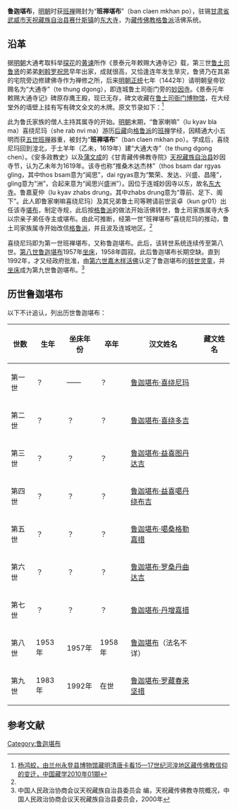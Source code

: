 '''鲁迦堪布'''，[[明朝|明朝]]时获[[班禅|班禅]]赐封为“'''班禅堪布'''”（ban claen mkhan po），驻锡[[甘肃省|甘肃省]][[武威市|武威市]][[天祝藏族自治县|天祝藏族自治县]][[赛什斯镇|赛什斯镇]]的[[东大寺_(天祝)|东大寺]]，为[[藏传佛教|藏传佛教]][[格鲁派|格鲁派]]活佛系统。

==沿革==
据[[明朝|明朝]]大通考取科举[[探花|探花]]的[[黄谏|黄谏]]所作《景泰元年敕赐大通寺记》载，第三世[[鲁土司|鲁土司]][[鲁贤|鲁贤]]的弟弟[[剌斡罗祝思|剌斡罗祝思]]早年出家，成就很高，又恰逢连年发生旱灾，鲁贤乃在其弟的宅院旁边修建佛寺作为禅修之所，后来[[明朝|明朝]][[正统_(年号)|正统]]七年（1442年）请明朝皇帝钦赐名为“大通寺”（te thung dgong），即连城鲁土司衙门旁的[[妙因寺_(永登连城)|妙因寺]]。《景泰元年敕赐大通寺记》碑原存鹰王殿，现已无存，碑文收藏在[[鲁土司衙门博物馆|鲁土司衙门博物馆]]，在大经堂外的墙壁上挂有写有碑文全文的木牌。原文节录如下：<ref name=yanghj>[http://www.fjdh.com/wumin/2010/10/072814128761.html 杨鸿蛟，由兰州永登县博物馆藏明清唐卡看15—17世纪河湟地区藏传佛教信仰的变迁，中国藏学2010年01期]{{dead link|date=2018年5月 |bot=InternetArchiveBot |fix-attempted=yes }}</ref>
{{引用|……公之弟刺斡罗祝思自稚年萌善心，早成教戒，行甚谨，而人多敬慕之。比以兹土灾旱相继，遂于所居之旁建寺，以为修禳之所。其工匠之值、木料之具与凡费用之所需皆取给於都督公，而公亦任之不辞，越一载工完，是以大殿山门堂庑库院垣墉堦闼庖溷圊泔靡不备具。而木石瓦瓮，丹垩塗塈，辉焕坚致，莫可比伦。正统壬戌年冬，始请于朝，得赐名为大通寺。具命番僧那尔藏住持领众焚修之，昆季既沐崇异，遂专价求书五大字揭于山门。今年夏五月，复具始末，求记其事。}}

此为鲁氏家族的僧人主持其属寺的开始。[[明朝|明朝]]末期，“鲁家喇嘛”（lu kyav bla ma）喜绕尼玛（she rab nvi ma）游历[[后藏|后藏]]向[[格鲁派|格鲁派]]的[[班禅|班禅]]学经，因精通大小五明而获[[五世班禅|五世班禅]]器重，被封为“'''班禅堪布'''”（ban claen mkhan po）。学成后，喜绕尼玛回到湟北，于土羊年（乙未，1619年）建“大通大寺”（te thung dgong chen）。《安多政教史》以及[[蒲文成|蒲文成]]的《甘青藏传佛教寺院》[[天祝藏族自治县|天祝藏族自治县]]妙因寺节，认为乙未年为1619年。该寺也称“推桑木达杰林”（thos bsam dar rgyas gling，其中thos bsam意为“闻思”，dai rgyas意为“繁荣、发达、兴盛、昌隆”，gling意为“洲”，合起来意为“闻思兴盛洲”）。因位于连城妙因寺以东，故名[[东大寺_(天祝)|东大寺]]。鲁嘉夏仲（lu kyav zhabs drung，其中zhabs drung意为“尊前、足下、阁下”。此人即鲁家喇嘛喜绕尼玛）及其兄弟鲁土司等聘请前世衮卓（kun gr01）出任该寺[[堪布|堪布]]，制定寺规，此后按[[格鲁派|格鲁派]]的做法开始活佛转世，鲁土司家族属寺大多以宗亲子弟任寺主或堪布。由此可推断，经第一世“班禅堪布”喜绕尼玛的推动，鲁土司家族属寺开始改信[[格鲁派|格鲁派]]，并且波及连城地区。<ref name=yanghj/>

喜绕尼玛即为第一世班禅堪布，又称鲁迦堪布。此后，该转世系统连续传至第八世。[[第八世鲁迦堪布|第八世鲁迦堪布]]1957年[[坐床|坐床]]，1958年圆寂。此后鲁迦堪布长期空缺。直到1992年，才又经政府批准，由[[嘉木样·洛桑久美·图丹却吉尼玛|第六世嘉木样活佛]]认定了鲁迦堪布的[[转世灵童|转世灵童]]，并[[坐床|坐床]]成为第九世鲁迦堪布。<ref name=qgcr>中国人民政治协商会议天祝藏族自治县委员会 编，天祝藏传佛教寺院概况，中国人民政治协商会议天祝藏族自治县委员会，2000年</ref>

==历世鲁迦堪布==
以下不计追认，列出历世鲁迦堪布：

{| class="wikitable" 
|- 
! 世数
! 生年
! 坐床年份
! 卒年
! 汉文姓名
! 藏文姓名
|-
| 第一世
| ？
| ——
| ？
| [[鲁迦堪布·喜绕尼玛|鲁迦堪布·喜绕尼玛]]
| 
|-
| 第二世
| ？
| ？
| ？
| [[鲁迦堪布·喜绕多吉|鲁迦堪布·喜绕多吉]]
| 
|-
| 第三世
| ？
| ？
| ？
| [[鲁迦堪布·益喜图丹达吉|鲁迦堪布·益喜图丹达吉]]
| 
|-
| 第四世
| ？
| ？
| ？
| [[鲁迦堪布·益喜噶丹绕布吉|鲁迦堪布·益喜噶丹绕布吉]]
| 
|-
| 第五世
| ？
| ？
| ？
| [[鲁迦堪布·噶桑格勒嘉措|鲁迦堪布·噶桑格勒嘉措]]
| 
|-
| 第六世
| ？
| ？
| ？
| [[鲁迦堪布·罗桑丹曲达吉|鲁迦堪布·罗桑丹曲达吉]]
| 
|-
| 第七世
| ？
| ？
| ？
| [[鲁迦堪布·丹增嘉措|鲁迦堪布·丹增嘉措]]
| 
|-
| 第八世
| 1953年
|1957年
| 1958年
| [[第八世鲁迦堪布|鲁迦堪布]]（法名不详）
| 
|-
| 第九世
| 1983年
|1992年
| 在世
| [[鲁迦堪布·罗藏春来坚措|鲁迦堪布·罗藏春来坚措]]
| 
|}

== 参考文献 ==
{{reflist}}

[[Category:鲁迦堪布|Category:鲁迦堪布]]